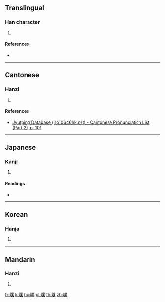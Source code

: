 {{character info/new}}
==Translingual==

===Han character===
{{Han char|rn=46|rad=山|as=13|sn=16|four=|canj=UTCD,XUTCD|ids=⿰山業}}

# {{defn|Han|sort=山13}}

====References====
* {{Han ref|kx=0320.200|dkj=08507|dj=0620.230|hdz=10800.070|uh=5DAB|ud=23979}}

----

==Cantonese==

===Hanzi===
{{yue-hanzi|jyut=[[jip6]]|y=yip6}}

# {{defn|lang=yue|sort=山13}}

====References====
* [http://www.iso10646hk.net/jp/document/download.jsp Jyutping Database (iso10646hk.net) - Cantonese Pronunciation List (Part 2), p. 101]

----

==Japanese==

===Kanji===
{{ja-kanji|grade=|rs=山13}}

# {{defn|lang=ja|sort=山13}}

====Readings====
* {{ja-readings|on=[[ぎょう]] (gyō)|kun=[[たかい]] (takai)}}

----

==Korean==

===Hanja===
{{ko-hanja|hangeul=업|rv=eop|mr=ŏp}}

# {{defn|lang=ko|sort=山13}}

----

==Mandarin==

===Hanzi===
{{cmn-hanzi|pin=[[yè]] ([[ye4]])|wg=yeh<sup>4</sup>}}

# {{defn|lang=cmn|sort=山13}}

[[fr:嶫]]
[[li:嶫]]
[[hu:嶫]]
[[pl:嶫]]
[[th:嶫]]
[[zh:嶫]]